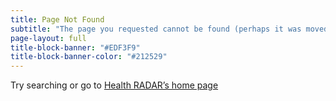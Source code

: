```yaml
---
title: Page Not Found
subtitle: "The page you requested cannot be found (perhaps it was moved or renamed)."
page-layout: full
title-block-banner: "#EDF3F9"
title-block-banner-color: "#212529"
---
```


Try searching or go to [Health RADAR's home page](/index.qmd)
